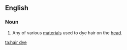 ==English==
===Noun===
{{en-noun|sg=[[hair]] [[dye]]}}
#Any of various [[material]]s used to dye hair on the [[head]].

[[ta:hair dye]]